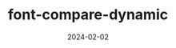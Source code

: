 ---
  title: "font-compare-dynamic"
  date: "2024-02-02"
  description: "font-compare-dynamic"
  repo: "https://github.com/jagmitg/font-compare-dynamic"
  tags: [CSS, TypeScript, HTML]
  draft: false
---